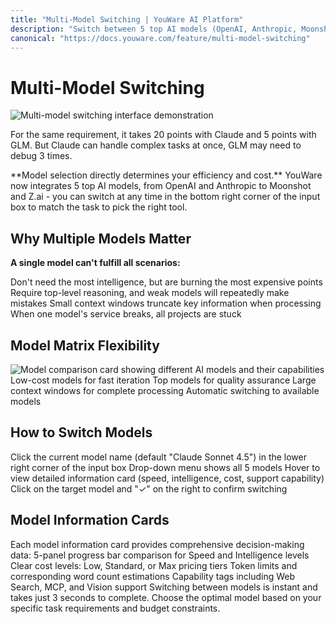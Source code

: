 ```yaml
---
title: "Multi-Model Switching | YouWare AI Platform"
description: "Switch between 5 top AI models (OpenAI, Anthropic, Moonshot, Z.ai) to optimize efficiency and costs for different tasks. Choose the right model for each scenario."
canonical: "https://docs.youware.com/feature/multi-model-switching"
---
```



# Multi-Model Switching

<Frame>
  <img src="/images/multi-model-switching-demo.gif" alt="Multi-model switching interface demonstration" />
</Frame>

For the same requirement, it takes 20 points with Claude and 5 points with GLM. But Claude can handle complex tasks at once, GLM may need to debug 3 times.

<Tip>
**Model selection directly determines your efficiency and cost.** YouWare now integrates 5 top AI models, from OpenAI and Anthropic to Moonshot and Z.ai - you can switch at any time in the bottom right corner of the input box to match the task to pick the right tool.
</Tip>

## Why Multiple Models Matter

**A single model can't fulfill all scenarios:**

<CardGroup cols={2}>
  <Card title="Rapid Prototyping" icon="zap">
    Don't need the most intelligence, but are burning the most expensive points
  </Card>
  <Card title="Complex Agent Tasks" icon="brain">
    Require top-level reasoning, and weak models will repeatedly make mistakes
  </Card>
  <Card title="Long Documents" icon="globe">
    Small context windows truncate key information when processing
  </Card>
  <Card title="Service Reliability" icon="check-circle">
    When one model's service breaks, all projects are stuck
  </Card>
</CardGroup>

## Model Matrix Flexibility

<Frame>
  <img src="/images/model-comparison-card.png" alt="Model comparison card showing different AI models and their capabilities" />
</Frame>

<CardGroup cols={2}>
  <Card title="Daily Tasks" icon="dollar-sign">
    Low-cost models for fast iteration
  </Card>
  <Card title="Core Functionality" icon="brain">
    Top models for quality assurance
  </Card>
  <Card title="Long Documents" icon="globe">
    Large context windows for complete processing
  </Card>
  <Card title="Service Degradation" icon="arrow-up-down">
    Automatic switching to available models
  </Card>
</CardGroup>

## How to Switch Models

<Accordion title="Quick Switching Guide">
  <Steps>
    <Step title="Open Model Selector">
      Click the current model name (default "Claude Sonnet 4.5") in the lower right corner of the input box
    </Step>
    <Step title="Browse Available Models">
      Drop-down menu shows all 5 models
    </Step>
    <Step title="Review Model Details">
      Hover to view detailed information card (speed, intelligence, cost, support capability)
    </Step>
    <Step title="Confirm Selection">
      Click on the target model and "✓" on the right to confirm switching
    </Step>
  </Steps>
</Accordion>

## Model Information Cards

<Accordion title="What's Included in Each Card">
  Each model information card provides comprehensive decision-making data:

  <CardGroup cols={1}>
    <Card title="Performance Metrics">
      5-panel progress bar comparison for Speed and Intelligence levels
    </Card>
    <Card title="Cost Analysis">
      Clear cost levels: Low, Standard, or Max pricing tiers
    </Card>
    <Card title="Context Capacity">
      Token limits and corresponding word count estimations
    </Card>
    <Card title="Feature Support">
      Capability tags including Web Search, MCP, and Vision support
    </Card>
  </CardGroup>
</Accordion>

<Note>
Switching between models is instant and takes just 3 seconds to complete. Choose the optimal model based on your specific task requirements and budget constraints.
</Note>
